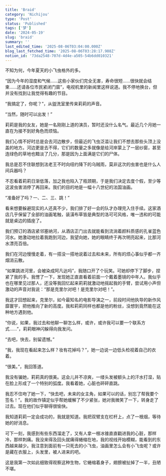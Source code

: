 ```yaml
---
title: 'Braid'
category: 'Nichijou'
type: 'Post'
status: 'Published'
tags: ['梦']
date: '2024-05-19'
slug: 'braid'
summary: ''
last_edited_time: '2025-08-06T03:04:00.000Z'
blog_last_fetched_time: '2025-08-06T03:28:17.908Z'
notion_id: '73da2548-707d-4d4e-a505-54b6dd010321'
---
```


不知为何，今年夏天的小飞虫格外的多。

“因为今年的湿度和气候……这些小家伙们完全无害，寿命很短……很快就会结束……还请各位市民紧闭门窗”，电视机里的新闻里这样说道。我不停地换台，但并没有找到让我觉得有趣的节目。

“我搞定了，你呢？”，从盥洗室里传来莉莉的声音。

“当然，随时可以出发！”

莉莉是我的女友，她是一名刚刚上道的演员，暂时还没什么名气。最近几个月她一直在为接不到好角色而烦恼。

我们心情不好时总是会去河边散步，但最近的飞虫泛滥让我们不想去那些头顶上没盖的地方。河边更是去不得，它们的数量之多就像是给河岸蒙上了一层纱窗，甚至连绿色的草地也黯淡了几分，那是因为上面满是它们的尸体。

我总是忍不住联想到法老王不时向纽约降下的乌贼雨，莫非这次的虫害也是什么人间兵器吗？

不忍看着莉莉日渐低落，加之我也陷入了瓶颈期，于是我们决定去度个假，至少等这波虫害消停了再回来。我们的目的地是一幅十八世纪的法国油画。

“准备好了吗？一、二、三、跳！”

看来想要躲避现实的人还真不少，我们排了好一会的队才办理完入住手续。这家酒店几乎保留了全部的油画笔触，装潢布草皆是典型的洛可可风格，唯一违和的可能就是桌边的插座了。

我们预订的酒店紧邻塞纳河，从酒店正门出去就能看到流淌着颜料质感的孔雀蓝色河水。她激动地拉着我跑到河边，我望向她，她的眼睛终于再次明亮起来，比那河水漂亮百倍。

我们在河边慢慢走着，有一搭没一搭地说着过去和未来，所有的烦心事似乎都一齐烟消云散。

“如果跳进河里，会被染成阿凡达吗”，我随口开了个玩笑。可她却停下了脚步，捏紧了我的手。我愣了一下，发现她正直直看着前面一个戴着墨镜的中年人。我似乎也在哪里见过那人，还没等我回忆起来莉莉就激动地摇起我的手臂，尝试用小声但激动的声音对我说：“那是克里尔对吧！是克里尔对吧！”。

我这才回想起来，克里尔，如今最知名的电影导演之一，前段时间他执导的新作风靡寰宇，把他推向了新的高度。我和莉莉同样也都是他的粉丝，没想到竟然能在这种地方遇到他。

“你说，如果，我过去和他聊一聊怎么样，或许，或许我可以要一个联系方式……”，莉莉眼神闪躲得向我发问。

“去吧，快去，别留遗憾。”

“我，我现在看起来怎么样？妆有花掉吗？”，她一边说一边低头检视着自己的衣着。

“很美。”，我回答道。

我没有骗她，莉莉真的很美。这会儿并不凉爽，一缕头发被额头上的汗水打湿，贴在脸上形成了一个特别的弧度。我看着她，心脏也砰砰直跳。

我忍不住吻了她一下，“快去吧，未来的女主角，如果可以的话，别忘了帮我要个签名！”。我的故作镇定似乎帮她缓解了不少紧张，她对我微笑了一下，转身走了过去。现在他们似乎聊得很愉快。

我知道莉莉一定会成功的，我就是知道。我把双臂支在栏杆上，点了一根烟，等待她的好消息。

可下一刻，我感到有些东西溜走了，又有人拿一根冰锥直直戳进我的心脏，那样冷，那样刺痛。我没来得及回头就痛得蜷缩在地，我的视线开始模糊，能看到的东西越来越少。我注意到面前有一只死去的小飞虫，油画里怎么会有小飞虫呢？或许是藏在衣服上，头发里，被人进来的吧。

这是我第一次如此细致得观察这种生物，它蜷缩着身子，翅膀被扯掉了一半，丑陋不堪。
